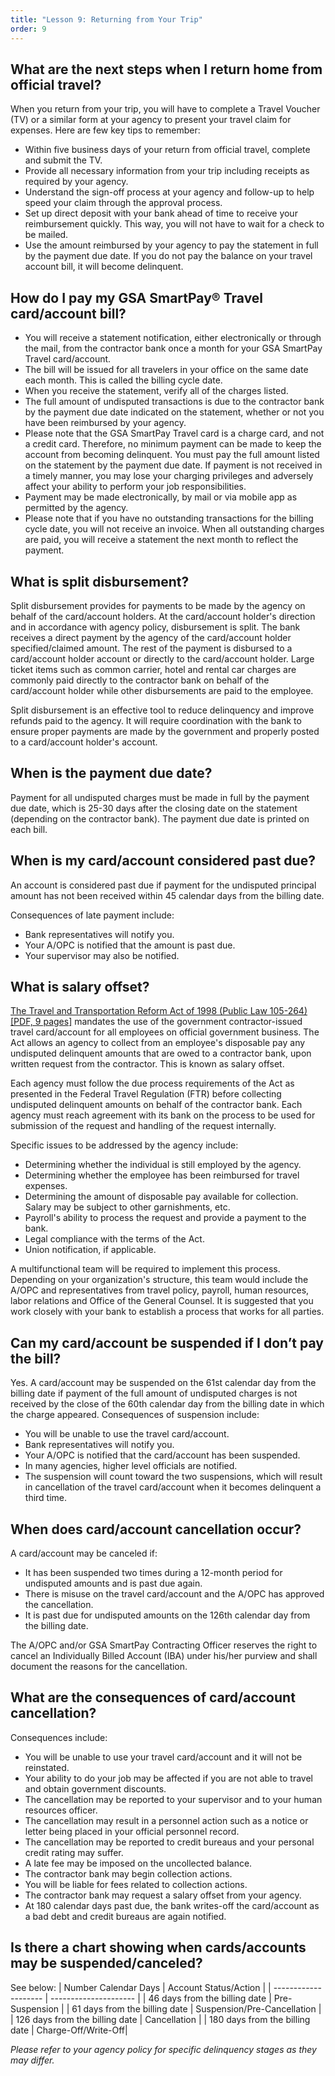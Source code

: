 ```yaml
---
title: "Lesson 9: Returning from Your Trip"
order: 9
---
```

## What are the next steps when I return home from official travel?
When you return from your trip, you will have to complete a Travel Voucher (TV) or a similar form at your agency to present your travel claim for expenses. Here are few key tips to remember:
- Within five business days of your return from official travel, complete and submit the TV.
- Provide all necessary information from your trip including receipts as required by your agency.
- Understand the sign-off process at your agency and follow-up to help speed your claim through the approval process.
- Set up direct deposit with your bank ahead of time to receive your reimbursement quickly. This way, you will not have to wait for a check to be mailed.
- Use the amount reimbursed by your agency to pay the statement in full by the payment due date. If you do not pay the balance on your travel account bill, it will become delinquent.
 
## How do I pay my GSA SmartPay® Travel card/account bill?
- You will receive a statement notification, either electronically or through the mail, from the contractor bank once a month for your GSA SmartPay Travel card/account. 
- The bill will be issued for all travelers in your office on the same date each month. This is called the billing cycle date. 
- When you receive the statement, verify all of the charges listed. 
- The full amount of undisputed transactions is due to the contractor bank by the payment due date indicated on the statement, whether or not you have been reimbursed by your agency.
- Please note that the GSA SmartPay Travel card is a charge card, and not a credit card. Therefore, no minimum payment can be made to keep the account from becoming delinquent. You must pay the full amount listed on the statement by the payment due date. If payment is not received in a timely manner, you may lose your charging privileges and adversely affect your ability to perform your job responsibilities.
- Payment may be made electronically, by mail or via mobile app as permitted by the agency.
- Please note that if you have no outstanding transactions for the billing cycle date, you will not receive an invoice. When all outstanding charges are paid, you will receive a statement the next month to reflect the payment.

## What is split disbursement?
Split disbursement provides for payments to be made by the agency on behalf of the card/account holders. At the card/account holder's direction and in accordance with agency policy, disbursement is split. The bank receives a direct payment by the agency of the card/account holder specified/claimed amount. The rest of the payment is disbursed to a card/account holder account or directly to the card/account holder. Large ticket items such as common carrier, hotel and rental car charges are commonly paid directly to the contractor bank on behalf of the card/account holder while other disbursements are paid to the employee.

Split disbursement is an effective tool to reduce delinquency and improve refunds paid to the agency. It will require coordination with the bank to ensure proper payments are made by the government and properly posted to a card/account holder's account.

## When is the payment due date?
Payment for all undisputed charges must be made in full by the payment due date, which is 25-30 days after the closing date on the statement (depending on the contractor bank). The payment due date is printed on each bill.

## When is my card/account considered past due?
An account is considered past due if payment for the undisputed principal amount has not been received within 45 calendar days from the billing date. 

Consequences of late payment include:
- Bank representatives will notify you.
- Your A/OPC is notified that the amount is past due.
- Your supervisor may also be notified. 

## What is salary offset?
[The Travel and Transportation Reform Act of 1998 (Public Law 105-264) [PDF, 9 pages]](https://www.congress.gov/105/plaws/publ264/PLAW-105publ264.pdf) mandates the use of the government contractor-issued travel card/account for all employees on official government business. The Act allows an agency to collect from an employee's disposable pay any undisputed delinquent amounts that are owed to a contractor bank, upon written request from the contractor. This is known as salary offset.

Each agency must follow the due process requirements of the Act as presented in the Federal Travel Regulation (FTR) before collecting undisputed delinquent amounts on behalf of the contractor bank. Each agency must reach agreement with its bank on the process to be used for submission of the request and handling of the request internally.

Specific issues to be addressed by the agency include:
- Determining whether the individual is still employed by the agency.
- Determining whether the employee has been reimbursed for travel expenses.
- Determining the amount of disposable pay available for collection. Salary may be subject to other garnishments, etc.
- Payroll's ability to process the request and provide a payment to the bank.
- Legal compliance with the terms of the Act.
- Union notification, if applicable.

A multifunctional team will be required to implement this process. Depending on your organization's structure, this team would include the A/OPC and representatives from travel policy, payroll, human resources, labor relations and Office of the General Counsel. It is suggested that you work closely with your bank to establish a process that works for all parties.

## Can my card/account be suspended if I don’t pay the bill?
Yes. A card/account may be suspended on the 61st calendar day from the billing date if payment of the full amount of undisputed charges is not received by the close of the 60th calendar day from the billing date in which the charge appeared. Consequences of suspension include:
- You will be unable to use the travel card/account.
- Bank representatives will notify you.
- Your A/OPC is notified that the card/account has been suspended.
- In many agencies, higher level officials are notified.
- The suspension will count toward the two suspensions, which will result in cancellation of the travel card/account when it becomes delinquent a third time.

## When does card/account cancellation occur?
A card/account may be canceled if:
- It has been suspended two times during a 12-month period for undisputed amounts and is past due again.
- There is misuse on the travel card/account and the A/OPC has approved the cancellation.
- It is past due for undisputed amounts on the 126th calendar day from the billing date.

The A/OPC and/or GSA SmartPay Contracting Officer reserves the right to cancel an Individually Billed Account (IBA) under his/her purview and shall document the reasons for the cancellation.

## What are the consequences of card/account cancellation?
Consequences include:
- You will be unable to use your travel card/account and it will not be reinstated.
- Your ability to do your job may be affected if you are not able to travel and obtain government discounts.
- The cancellation may be reported to your supervisor and to your human resources officer.
- The cancellation may result in a personnel action such as a notice or letter being placed in your official personnel record.
- The cancellation may be reported to credit bureaus and your personal credit rating may suffer.
- A late fee may be imposed on the uncollected balance.
- The contractor bank may begin collection actions.
- You will be liable for fees related to collection actions.
- The contractor bank may request a salary offset from your agency.
- At 180 calendar days past due, the bank writes-off the card/account as a bad debt and credit bureaus are again notified.

## Is there a chart showing when cards/accounts may be suspended/canceled?
See below:
| Number Calendar Days | Account Status/Action |
| -------------------- | --------------------- |
| 46 days from the billing date | Pre-Suspension |
| 61 days from the billing date | Suspension/Pre-Cancellation |
| 126 days from the billing date | Cancellation |
| 180 days from the billing date | Charge-Off/Write-Off|

*Please refer to your agency policy for specific delinquency stages as they may differ.*
